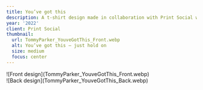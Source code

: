 ```yaml
---
title: You’ve got this
description: A t-shirt design made in collaboration with Print Social where 50% of the profits went to Mental Health UK, a charity that has been supporting people with their mental health for over 50 years.
year: '2022'
client: Print Social
thumbnail:
  url: TommyParker_YouveGotThis_Front.webp
  alt: You’ve got this – just hold on
  size: medium
  focus: center
---
```


<div class="sm-img relative top-0 md:sticky md:top-4">
  ![Front design](TommyParker_YouveGotThis_Front.webp)
</div>
<div class="lg-img">
  ![Back design](TommyParker_YouveGotThis_Back.webp)
</div>